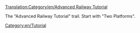 [[Translation:Category/en/Advanced Railway Tutorial]]

The "Advanced Railway Tutorial" trail.
Start with "Two Platforms".
[[Category:en/Tutorial]]